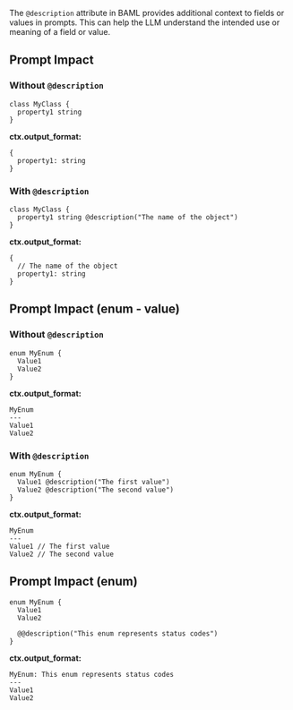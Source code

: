 The `@description` attribute in BAML provides additional context to fields or values in prompts. This can help the LLM understand the intended use or meaning of a field or value.

## Prompt Impact

### Without `@description`

```baml BAML
class MyClass {
  property1 string
}
```

**ctx.output_format:**

```
{
  property1: string
}
```

### With `@description`

```baml BAML
class MyClass {
  property1 string @description("The name of the object")
}
```

**ctx.output_format:**

```
{
  // The name of the object
  property1: string
}
```

## Prompt Impact (enum - value)

### Without `@description`

```baml BAML
enum MyEnum {
  Value1
  Value2
}
```

**ctx.output_format:**

```
MyEnum
---
Value1
Value2
```

### With `@description`

```baml BAML
enum MyEnum {
  Value1 @description("The first value")
  Value2 @description("The second value")
}
```

**ctx.output_format:**

```
MyEnum
---
Value1 // The first value
Value2 // The second value
```

## Prompt Impact (enum)

```baml BAML
enum MyEnum {
  Value1
  Value2

  @@description("This enum represents status codes")
}
```

**ctx.output_format:**

```
MyEnum: This enum represents status codes
---
Value1
Value2
```
